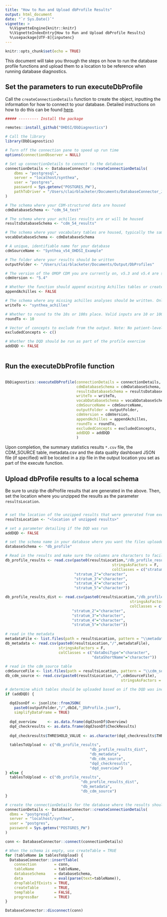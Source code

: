 ```yaml
---
title: "How to Run and Upload dbProfile Results"
output: html_document
date: "`r Sys.Date()`"
vignette: >
  %\VignetteEngine{knitr::knitr}
  %\VignetteIndexEntry{How to Run and Upload dbProfile Results}
  %\usepackage[UTF-8]{inputenc}
---
```


```r
knitr::opts_chunk$set(echo = TRUE)
```

This document will take you through the steps on how to run the database profile functions and upload them to a location to be reference when running database diagnostics.

## Set the parameters to run executeDbProfile

Call the `createConnectionDetails` function to create the object, inputting the information for how to connect to your database. Detailed instructions on how to do this can be found [here](http://ohdsi.github.io/DatabaseConnector/articles/Connecting.html). 

```r
##### --------- Install the package

remotes::install_github("OHDSI/DbDiagnostics")

# Call the library
library(DbDiagnostics)

# Turn off the connection pane to speed up run time
options(connectionObserver = NULL)

# Set up connectionDetails to connect to the database
connectionDetails <- DatabaseConnector::createConnectionDetails(
	dbms = "postgresql",
	server = "localhost/synthea",
	user = "postgres",
	password = Sys.getenv("POSTGRES_PW"),
	pathToDriver = "/Users/clairblacketer/Documents/DatabaseConnector_Jars"
)

# The schema where your CDM-structured data are housed
cdmDatabaseSchema <- "cdm_54_test"

# The schema where your achilles results are or will be housed
resultsDatabaseSchema <- "cdm_54_results"

# The schema where your vocabulary tables are housed, typically the same as the cdmDatabaseSchema
vocabDatabaseSchema <- cdmDatabaseSchema

# A unique, identifiable name for your database
cdmSourceName <- "Synthea_v54_OHDSI_Example"

# The folder where your results should be written
outputFolder <- "/Users/clairblacketer/Documents/Output/DbProfiles"

# The version of the OMOP CDM you are currently on, v5.3 and v5.4 are supported.
cdmVersion <- "5.4"

# Whether the function should append existing Achilles tables or create new ones
appendAchilles <- FALSE

# The schema where any missing achilles analyses should be written. Only set if appendAchilles = FALSE
writeTo <- "synthea_achilles"

# Whether to round to the 10s or 100s place. Valid inputs are 10 or 100, default is 10.
roundTo <- 10

# Vector of concepts to exclude from the output. Note: No patient-level data is pulled as part of the package or included as part of the output
excludedConcepts <- c()

# Whether the DQD should be run as part of the profile exercise
addDQD <- FALSE
  
```

## Run the executeDbProfile function

```r

DbDiagnostics::executeDbProfile(connectionDetails = connectionDetails,
								cdmDatabaseSchema = cdmDatabaseSchema,
								resultsDatabaseSchema = resultsDatabaseSchema,
								writeTo = writeTo,
								vocabDatabaseSchema = vocabDatabaseSchema,
								cdmSourceName = cdmSourceName,
								outputFolder = outputFolder,
								cdmVersion = cdmVersion,
								appendAchilles = appendAchilles,
								roundTo = roundTo,
								excludedConcepts = excludedConcepts,
								addDQD = addDQD
								)

```

Upon completion, the summary statistics results `*.csv` file, the CDM_SOURCE table, metadata.csv and the data quality dashboard JSON file (if specified) will be located in a zip file in the output location you set as part of the execute function. 


## Upload dbProfile results to a local schema

Be sure to unzip the dbProfile results that are generated in the above. Then, set the location where you unzipped the results as the parameter `resultsLocation`. 
```r

# set the location of the unzipped results that were generated from executeDbProfile
resultsLocation <- "<location of unzipped results>"

# set a parameter detailing if the DQD was run
addDQD <- FALSE

# set the schema name in your database where you want the files uploaded 
databaseSchema <- "db_profile"

# Read in the results and make sure the columns are characters to facilitate dbDiagnostics execution
db_profile_results <- read.csv(paste0(resultsLocation,"/db_profile_results.csv"), 
												stringsAsFactors = F, 
												colClasses = c("stratum_1"="character",
                               "stratum_2"="character",
                               "stratum_3"="character",
                               "stratum_4"="character",
                               "stratum_5"="character"))

db_profile_results_dist <- read.csv(paste0(resultsLocation,"/db_profile_results_dist.csv"), 
														stringsAsFactors = F, 
														colClasses = c("stratum_1"="character",
                              "stratum_2"="character",
                              "stratum_3"="character",
                              "stratum_4"="character",
                              "stratum_5"="character"))
                                                                                                                                 
# read in the metadata
metadataFile <- list.files(path = resultsLocation, pattern = "\\metadata.csv$")
db_metadata <- read.csv(paste0(resultsLocation,"/",metadataFile), 
                        stringsAsFactors = F, 
                        colClasses = c("dataDoiType"="character",
                                       "dataShortName"="character"))
                                       
# read in the cdm_source table
cdmSourceFile <- list.files(path = resultsLocation, pattern = "\\cdm_source.csv$")
db_cdm_source <- read.csv(paste0(resultsLocation,"/",cdmSourceFile), 
													stringsAsFactors = F)

# determine which tables should be uploaded based on if the DQD was included
if (addDQD) {
  
  dqdJsonDf <- jsonlite::fromJSON(
    paste0(outputFolder,"/",dbId,"_DbProfile.json"),
    simplifyDataFrame = TRUE)
  
  dqd_overview     <- as.data.frame(dqdJsonDf$Overview)
  dqd_checkresults <- as.data.frame(dqdJsonDf$CheckResults)
  
  dqd_checkresults$THRESHOLD_VALUE <- as.character(dqd_checkresults$THRESHOLD_VALUE)
  
  tablesToUpload <- c("db_profile_results",
  									  "db_profile_results_dist",
  									  "db_metadata",
  									  "db_cdm_source",
  									  "dqd_checkresults",
  									  "dqd_overview")
} else {
  tablesToUpload <- c("db_profile_results",
  							      "db_profile_results_dist",
  							      "db_metadata",
  							      "db_cdm_source")
}

# create the connectionDetails for the database where the results should be uploaded. It is likely this will be different than the database where the dbProfile was run
connectionDetails <- DatabaseConnector::createConnectionDetails(
  dbms = "postgresql",
  server = "localhost/synthea",
  user = "postgres",
  password = Sys.getenv("POSTGRES_PW")
)

conn <- DatabaseConnector::connect(connectionDetails)

# When the schema is empty, use createTable = TRUE
for (tableName in tablesToUpload) {
  DatabaseConnector::insertTable(
    connection        = conn,
    tableName         = tableName,
    databaseSchema    = databaseSchema,
    data              = eval(parse(text=tableName)),
    dropTableIfExists = TRUE,
    createTable       = TRUE,
    tempTable         = FALSE,
    progressBar       = TRUE)
}

DatabaseConnector::disconnect(conn)
```

